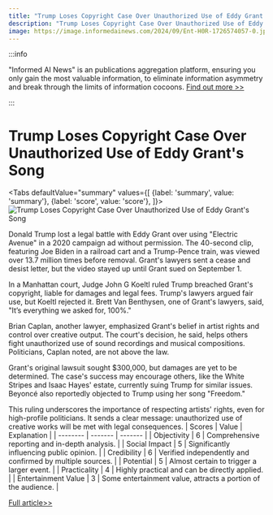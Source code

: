 ```yaml
---
title: "Trump Loses Copyright Case Over Unauthorized Use of Eddy Grant's Song"
description: "Trump Loses Copyright Case Over Unauthorized Use of Eddy Grant's Song"
image: https://image.informedainews.com/2024/09/Ent-H0R-1726574057-0.jpg
---
```



:::info

"Informed AI News" is an publications aggregation platform, ensuring you only gain the most valuable information, to eliminate information asymmetry and break through the limits of information cocoons.  [Find out more >>](/)

:::

# Trump Loses Copyright Case Over Unauthorized Use of Eddy Grant's Song


<Tabs
	defaultValue="summary"
	values={[
	{label: 'summary', value: 'summary'},
	{label: 'score', value: 'score'},
]}>
<TabItem value="summary">
<img
  src="https://image.informedainews.com/2024/09/Ent-H0R-1726574057-0.jpg"
  alt="Trump Loses Copyright Case Over Unauthorized Use of Eddy Grant's Song"
/>



Donald Trump lost a legal battle with Eddy Grant over using "Electric Avenue" in a 2020 campaign ad without permission. The 40-second clip, featuring Joe Biden in a railroad cart and a Trump-Pence train, was viewed over 13.7 million times before removal. Grant's lawyers sent a cease and desist letter, but the video stayed up until Grant sued on September 1.

In a Manhattan court, Judge John G Koeltl ruled Trump breached Grant's copyright, liable for damages and legal fees. Trump's lawyers argued fair use, but Koeltl rejected it. Brett Van Benthysen, one of Grant's lawyers, said, "It’s everything we asked for, 100%."

Brian Caplan, another lawyer, emphasized Grant's belief in artist rights and control over creative output. The court's decision, he said, helps others fight unauthorized use of sound recordings and musical compositions. Politicians, Caplan noted, are not above the law.

Grant's original lawsuit sought $300,000, but damages are yet to be determined. The case's success may encourage others, like the White Stripes and Isaac Hayes' estate, currently suing Trump for similar issues. Beyoncé also reportedly objected to Trump using her song "Freedom."

This ruling underscores the importance of respecting artists' rights, even for high-profile politicians. It sends a clear message: unauthorized use of creative works will be met with legal consequences.
</TabItem>
<TabItem value="score">
	| Scores     | Value   | Explanation |
	| -------- | ------- | ------- |
	| Objectivity  | 6    | Comprehensive reporting and in-depth analysis.    |
	| Social Impact | 5     | Significantly influencing public opinion.    |
	| Credibility    | 6    | Verified independently and confirmed by multiple sources.    |
	| Potential    | 5    | Almost certain to trigger a larger event.    |
	| Practicality    | 4    | Highly practical and can be directly applied.    |
	| Entertainment Value    | 3    | Some entertainment value, attracts a portion of the audience.    |
</TabItem>
</Tabs>

[Full article>>](https://www.theguardian.com/music/2024/sep/16/donald-trump-loses-legal-fight-eddy-grant-elecric-avenue-permission)
